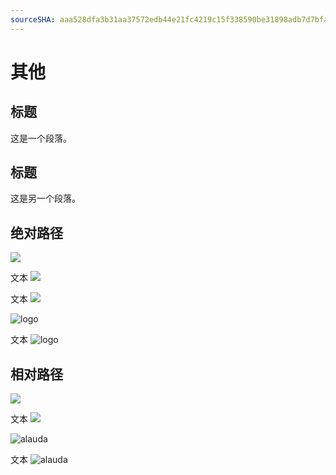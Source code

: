 ```yaml
---
sourceSHA: aaa528dfa3b31aa37572edb44e21fc4219c15f338590be31898adb7d7bfaf9bf
---
```


# 其他

## 标题

这是一个段落。

## 标题

这是另一个段落。

## 绝对路径

![](/zh/logo.svg)

文本 ![](/logo.svg)

文本 ![](./assets/en/logo.svg)

<img src="/logo.svg" alt="logo" />

文本 <img src="/logo.svg" alt="logo" />

## 相对路径

![](./assets/alauda.svg)

文本 ![](./assets/alauda.svg)

<img src="./assets/alauda.svg" alt="alauda" />

文本 <img src="./assets/alauda.svg" alt="alauda" />
